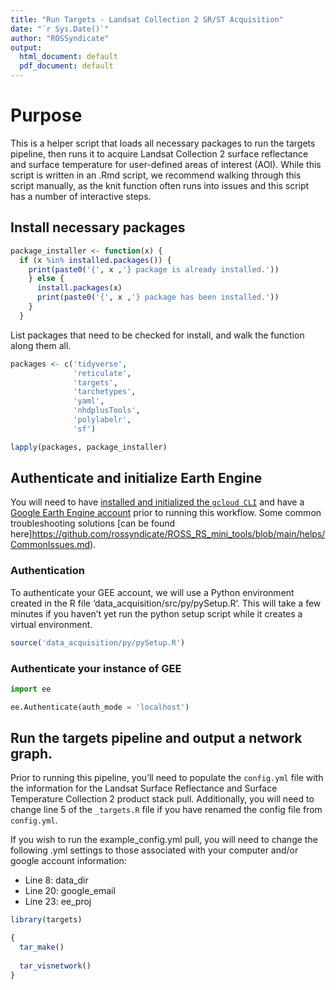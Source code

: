 ```yaml
---
title: "Run Targets - Landsat Collection 2 SR/ST Acquisition"
date: "`r Sys.Date()`"
author: "ROSSyndicate"
output:
  html_document: default
  pdf_document: default
---
```


# Purpose

This is a helper script that loads all necessary packages to run the targets 
pipeline, then runs it to acquire Landsat Collection 2 surface reflectance and
surface temperature for user-defined areas of interest (AOI). While this script
is written in an .Rmd script, we recommend walking through this script manually, 
as the knit function often runs into issues and this script has a number of 
interactive steps.

## Install necessary packages

```r
package_installer <- function(x) {
  if (x %in% installed.packages()) {
    print(paste0('{', x ,'} package is already installed.'))
    } else {
      install.packages(x)
      print(paste0('{', x ,'} package has been installed.'))
    }
  }
```

List packages that need to be checked for install, and walk the function along them all.

```r
packages <- c('tidyverse',
              'reticulate',
              'targets',
              'tarchetypes',
              'yaml',
              'nhdplusTools',
              'polylabelr',
              'sf')

lapply(packages, package_installer)
```

## Authenticate and initialize Earth Engine

You will need to have [installed and initialized the `gcloud CLI`](https://cloud.google.com/sdk/docs/install) 
and have a [Google Earth Engine account](https://code.earthengine.google.com/register) 
prior to running this workflow. Some common troubleshooting solutions 
[can be found here]<https://github.com/rossyndicate/ROSS_RS_mini_tools/blob/main/helps/CommonIssues.md>).

### Authentication

To authenticate your GEE account, we will use a Python environment created in the 
R file 'data_acquisition/src/py/pySetup.R'. This will take a few minutes if you 
haven't yet run the python setup script while it creates a virtual environment.

```r
source('data_acquisition/py/pySetup.R')
```

### Authenticate your instance of GEE

```python
import ee

ee.Authenticate(auth_mode = 'localhost')
```

## Run the targets pipeline and output a network graph.

Prior to running this pipeline, you'll need to populate the `config.yml` file 
with the information for the Landsat Surface Reflectance and Surface Temperature 
Collection 2 product stack pull. Additionally, you will need to change line 5 of 
the `_targets.R` file if you have renamed the config file from `config.yml`.

If you wish to run the example_config.yml pull, you will need to change the following
.yml settings to those associated with your computer and/or google account information:

- Line 8: data_dir
- Line 20: google_email
- Line 23: ee_proj 

```r
library(targets)

{
  tar_make()
  
  tar_visnetwork()
}
```


